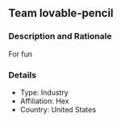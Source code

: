 ## Team lovable-pencil

### Description and Rationale
For fun

### Details

* Type: Industry
* Affiliation: Hex
* Country: United States

